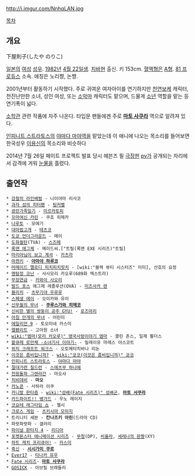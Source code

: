 http://i.imgur.com/NnhqLAN.jpg

[[목차]]

== 개요 ==
下屋則子(したや のりこ)

[[일본]]의 [[여성]] [[성우#s-1|성우]]. [[1982년]] [[4월 22일]]생. [[치바]]현 출신. 키 153cm. [[혈액형]]은 [[A형]]. [[81 프로듀스]] 소속. 애칭은 노리쨩, 논쨩.

2001년부터 활동하기 시작했다. 주로 귀여운 여자아이를 연기하지만 [[천연]][[보케]] 캐릭터, 천진난만한 소녀, 성인 여성, 또는 [[소악마]] 캐릭터도 맡으며, 드물게 [[소년]] 역할을 맡는 등 연기폭이 넓다.

[[소학관]] 관련 작품에 자주 나온다. 타입문 팬들에겐 주로 '''[[마토 사쿠라]]''' 역으로 알려져 있다.

[[인피니트 스트라토스]]의 [[야마다 마야]]역을 맡았는데 이 애니에 나오는 목소리를 들어보면 한국성우 [[이용신]]의 목소리와 비슷하다

2014년 7월 26일 페이트 프로젝트 발표 당시 헤븐즈 필 [[극장판]] [[pv]]가 공개되는 자리에서 감격에 겨워 [[눈물]]을 흘렸다. 
== 출연작 ==
 * [[강철의 라인배럴]] - 니이야마 리사코
 * [[과자 섬의 피터팬]] - [[팅커벨]]
 * [[광란가족일기]] - [[미르카토피]]
 * [[꼬마여신 카린]] - 쿠죠 히메카
 * [[나루토#s-2|나루토]] - 모에기
 * [[대마법고개]] - [[테츠코]]
 * [[도쿄 언더그라운드]] - 메이
 * [[도화월탄]](TVA) - [[스즈메]]
 * [[록맨 에그제]] - 메이드씨.["트릴(록맨 EXE 시리즈)"트릴]
 * [[마리아님이 보고 계셔]] - [[카츠라#s-2.1|카츠라]]
 * [[마켄키]] - '''[[아마야 하루코]]'''
 * [[머메이드 멜로디 피치피치핏치]] - [wiki:"블랙 뷰티 시스터즈" 미미], 산호의 요정
 * [[명탐정 코난]] - 사사모리 카오루(689화 엑스트라)
 * [[무장연금]] - [[카와이 사오리]]
 * [[발드 포스]] 에그제 레졸루션(OVA) - [[미즈사카 렌]]
 * [[블리치#s-3|블리치]] - [[츠무기야 우루루]]
 * [[스페셜 에이]] - 오이카와 유이
 * [[신무월의 무녀]] - '''[[쿠루스가와 히메코]]'''
 * [[신비한 별의 쌍둥이 공주|신비한 별의 쌍둥이 공주 GYU!]] - [[로즈마리#s-2.5|로즈마리]]
 * [[아침 안개의 무녀]] - 어린이
 * [[에일리언 9]] - 토오미네 카스미
 * [[엘펜리트]] - 고아원 소녀
 * [[wiki:"엠마(모리 카오루)" 영국사랑이야기 엠마]] - 콜린 존스, 일제 묄더스
 * [[왈큐레 로만체 -소녀기사 이야기-]] - 밀레이유 마레스 아스코트
 * [[위치 크래프트 워크스]] - 오토메타치바나 리논
 * [[이것은 좀비입니까?]] - [[wiki:"쿄코(이것은 좀비입니까)" 쿄코]]
 * [[인피니트 스트라토스]] - [[야마다 마야]]
 * [[절대가련 칠드런]] - [[스에츠무 하나에]]
 * [[천원돌파 그렌라간]] - 마오샤
 * [[치비데비]] - '''마오'''
 * [[카노콘]] - 사하라 이쿠
 * [[카니발 판타즘]] - [[wiki:"성배(Fate 시리즈)" 성배군]], '''[[마토 사쿠라]]'''
 * [[카드파이트!! 뱅가드]] - 우노 레이지
 * [[코요테 래그타임 쇼]] - 첼시
 * [[크로스 게임]] - [[츠키시마 모미지]]
 * 트리니티 세븐 - '''칸나즈키 아린'''(드라마 CD)
 * 파랏파랏파 - 갤러리
 * [[파이널 판타지 4]] - [[리디아]]
 * [[포켓몬스터 애니메이션 시리즈]] - [[무청(포켓몬스터)|무청]](DP), [[비올라(포켓몬스터)|비올라]], [[세레나(포켓몬스터)/애니메이션#s-4.2|세레나의 판짱]](XY)
 * [[하트 캐치 프리큐어!]] - [[하트 캐치 프리큐어!/등장인물#s-6.16|카스미]]
 * [[흑신]] - '''[[시시가미 쿠로]]'''
 * [[Ever17]] - [[타나카 유우]]
 * [[Fate 시리즈]]- '''[[마토 사쿠라]]'''
 * [[GOSICK]] - 아브릴 브래들리
